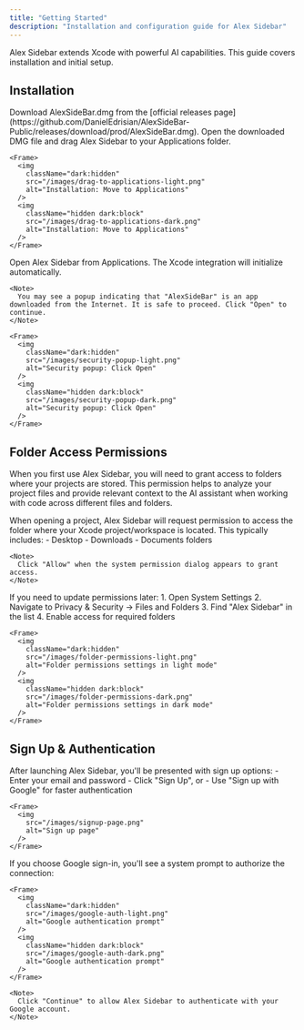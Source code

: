 ```yaml
---
title: "Getting Started"
description: "Installation and configuration guide for Alex Sidebar"
---
```


Alex Sidebar extends Xcode with powerful AI capabilities. This guide covers installation and initial setup.

## Installation

<Steps>
  <Step title="Download">
    Download AlexSideBar.dmg from the [official releases page](https://github.com/DanielEdrisian/AlexSideBar-Public/releases/download/prod/AlexSideBar.dmg).
  </Step>
  
  <Step title="Install">
    Open the downloaded DMG file and drag Alex Sidebar to your Applications folder.
    
    <Frame>
      <img
        className="dark:hidden"
        src="/images/drag-to-applications-light.png"
        alt="Installation: Move to Applications"
      />
      <img
        className="hidden dark:block"
        src="/images/drag-to-applications-dark.png"
        alt="Installation: Move to Applications"
      />
    </Frame>
  </Step>
  
  <Step title="Launch">
    Open Alex Sidebar from Applications. The Xcode integration will initialize automatically.
    
    <Note>
      You may see a popup indicating that "AlexSideBar" is an app downloaded from the Internet. It is safe to proceed. Click "Open" to continue.
    </Note>

    <Frame>
      <img
        className="dark:hidden"
        src="/images/security-popup-light.png"
        alt="Security popup: Click Open"
      />
      <img
        className="hidden dark:block"
        src="/images/security-popup-dark.png"
        alt="Security popup: Click Open"
      />
    </Frame>
  </Step>
</Steps>

## Folder Access Permissions

When you first use Alex Sidebar, you will need to grant access to folders where your projects are stored. This permission helps to analyze your project files and provide relevant context to the AI assistant when working with code across different files and folders.

<Steps>
  <Step title="Initial Permission Request">
    When opening a project, Alex Sidebar will request permission to access the folder where your Xcode project/workspace is located. This typically includes:
    - Desktop
    - Downloads 
    - Documents folders
    
    <Note>
      Click "Allow" when the system permission dialog appears to grant access.
    </Note>
  </Step>

  <Step title="Manual Permission Settings">
    If you need to update permissions later:
    1. Open System Settings
    2. Navigate to Privacy & Security → Files and Folders
    3. Find "Alex Sidebar" in the list
    4. Enable access for required folders
    
    <Frame>
      <img
        className="dark:hidden"
        src="/images/folder-permissions-light.png"
        alt="Folder permissions settings in light mode"
      />
      <img
        className="hidden dark:block"
        src="/images/folder-permissions-dark.png"
        alt="Folder permissions settings in dark mode"
      />
    </Frame>
  </Step>
</Steps>

## Sign Up & Authentication

<Steps>
  <Step title="Create Account">
    After launching Alex Sidebar, you'll be presented with sign up options:
    - Enter your email and password
    - Click "Sign Up", or
    - Use "Sign up with Google" for faster authentication
    
    <Frame>
      <img
        src="/images/signup-page.png"
        alt="Sign up page"
      />
    </Frame>
  </Step>
  
  <Step title="Google Authentication">
    If you choose Google sign-in, you'll see a system prompt to authorize the connection:
    
    <Frame>
      <img
        className="dark:hidden"
        src="/images/google-auth-light.png"
        alt="Google authentication prompt"
      />
      <img
        className="hidden dark:block"
        src="/images/google-auth-dark.png"
        alt="Google authentication prompt"
      />
    </Frame>
    
    <Note>
      Click "Continue" to allow Alex Sidebar to authenticate with your Google account.
    </Note>
  </Step>
</Steps>
